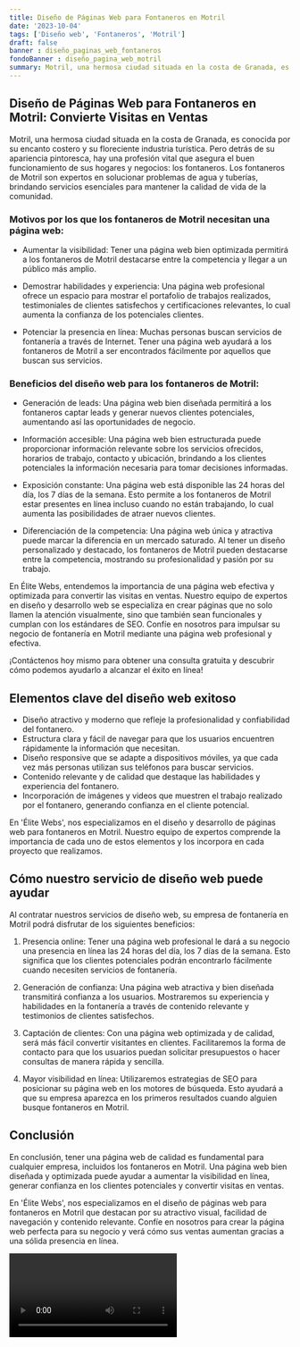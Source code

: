 ```yaml
---
title: Diseño de Páginas Web para Fontaneros en Motril
date: '2023-10-04'
tags: ['Diseño web', 'Fontaneros', 'Motril']
draft: false
banner : diseño_paginas_web_fontaneros
fondoBanner : diseño_pagina_web_motril
summary: Motril, una hermosa ciudad situada en la costa de Granada, es conocida por su encanto costero y su floreciente industria turística. Pero detrás de su apariencia pintoresca, hay una profesión vital que asegura el buen funcionamiento de sus hogares y negocios los fontaneros. Los fontaneros de Motril son expertos en solucionar problemas de agua y tuberías, brindando servicios esenciales para mantener la calidad de vida de la comunidad.
---
```


## Diseño de Páginas Web para Fontaneros en Motril: Convierte Visitas en Ventas

Motril, una hermosa ciudad situada en la costa de Granada, es conocida por su encanto costero y su floreciente industria turística. Pero detrás de su apariencia pintoresca, hay una profesión vital que asegura el buen funcionamiento de sus hogares y negocios: los fontaneros. Los fontaneros de Motril son expertos en solucionar problemas de agua y tuberías, brindando servicios esenciales para mantener la calidad de vida de la comunidad.

### Motivos por los que los fontaneros de Motril necesitan una página web:

- Aumentar la visibilidad: Tener una página web bien optimizada permitirá a los fontaneros de Motril destacarse entre la competencia y llegar a un público más amplio. 

- Demostrar habilidades y experiencia: Una página web profesional ofrece un espacio para mostrar el portafolio de trabajos realizados, testimoniales de clientes satisfechos y certificaciones relevantes, lo cual aumenta la confianza de los potenciales clientes.

- Potenciar la presencia en línea: Muchas personas buscan servicios de fontanería a través de Internet. Tener una página web ayudará a los fontaneros de Motril a ser encontrados fácilmente por aquellos que buscan sus servicios.

### Beneficios del diseño web para los fontaneros de Motril:

- Generación de leads: Una página web bien diseñada permitirá a los fontaneros captar leads y generar nuevos clientes potenciales, aumentando así las oportunidades de negocio.

- Información accesible: Una página web bien estructurada puede proporcionar información relevante sobre los servicios ofrecidos, horarios de trabajo, contacto y ubicación, brindando a los clientes potenciales la información necesaria para tomar decisiones informadas.

- Exposición constante: Una página web está disponible las 24 horas del día, los 7 días de la semana. Esto permite a los fontaneros de Motril estar presentes en línea incluso cuando no están trabajando, lo cual aumenta las posibilidades de atraer nuevos clientes.

- Diferenciación de la competencia: Una página web única y atractiva puede marcar la diferencia en un mercado saturado. Al tener un diseño personalizado y destacado, los fontaneros de Motril pueden destacarse entre la competencia, mostrando su profesionalidad y pasión por su trabajo.

En Élite Webs, entendemos la importancia de una página web efectiva y optimizada para convertir las visitas en ventas. Nuestro equipo de expertos en diseño y desarrollo web se especializa en crear páginas que no solo llamen la atención visualmente, sino que también sean funcionales y cumplan con los estándares de SEO. Confíe en nosotros para impulsar su negocio de fontanería en Motril mediante una página web profesional y efectiva.

¡Contáctenos hoy mismo para obtener una consulta gratuita y descubrir cómo podemos ayudarlo a alcanzar el éxito en línea!

<GifSeo />

<Cta />

## Elementos clave del diseño web exitoso

- Diseño atractivo y moderno que refleje la profesionalidad y confiabilidad del fontanero.
- Estructura clara y fácil de navegar para que los usuarios encuentren rápidamente la información que necesitan.
- Diseño responsive que se adapte a dispositivos móviles, ya que cada vez más personas utilizan sus teléfonos para buscar servicios.
- Contenido relevante y de calidad que destaque las habilidades y experiencia del fontanero.
- Incorporación de imágenes y videos que muestren el trabajo realizado por el fontanero, generando confianza en el cliente potencial.

En 'Élite Webs', nos especializamos en el diseño y desarrollo de páginas web para fontaneros en Motril. Nuestro equipo de expertos comprende la importancia de cada uno de estos elementos y los incorpora en cada proyecto que realizamos.

## Cómo nuestro servicio de diseño web puede ayudar

Al contratar nuestros servicios de diseño web, su empresa de fontanería en Motril podrá disfrutar de los siguientes beneficios:

1. Presencia online: Tener una página web profesional le dará a su negocio una presencia en línea las 24 horas del día, los 7 días de la semana. Esto significa que los clientes potenciales podrán encontrarlo fácilmente cuando necesiten servicios de fontanería.

2. Generación de confianza: Una página web atractiva y bien diseñada transmitirá confianza a los usuarios. Mostraremos su experiencia y habilidades en la fontanería a través de contenido relevante y testimonios de clientes satisfechos.

3. Captación de clientes: Con una página web optimizada y de calidad, será más fácil convertir visitantes en clientes. Facilitaremos la forma de contacto para que los usuarios puedan solicitar presupuestos o hacer consultas de manera rápida y sencilla.

4. Mayor visibilidad en línea: Utilizaremos estrategias de SEO para posicionar su página web en los motores de búsqueda. Esto ayudará a que su empresa aparezca en los primeros resultados cuando alguien busque fontaneros en Motril.

## Conclusión

En conclusión, tener una página web de calidad es fundamental para cualquier empresa, incluidos los fontaneros en Motril. Una página web bien diseñada y optimizada puede ayudar a aumentar la visibilidad en línea, generar confianza en los clientes potenciales y convertir visitas en ventas.

En 'Élite Webs', nos especializamos en el diseño de páginas web para fontaneros en Motril que destacan por su atractivo visual, facilidad de navegación y contenido relevante. Confíe en nosotros para crear la página web perfecta para su negocio y verá cómo sus ventas aumentan gracias a una sólida presencia en línea.

<Video />

<CtaBot job='Fontaneros' city='Motril'/>

<Gmaps query='Motril+españa+maps' />